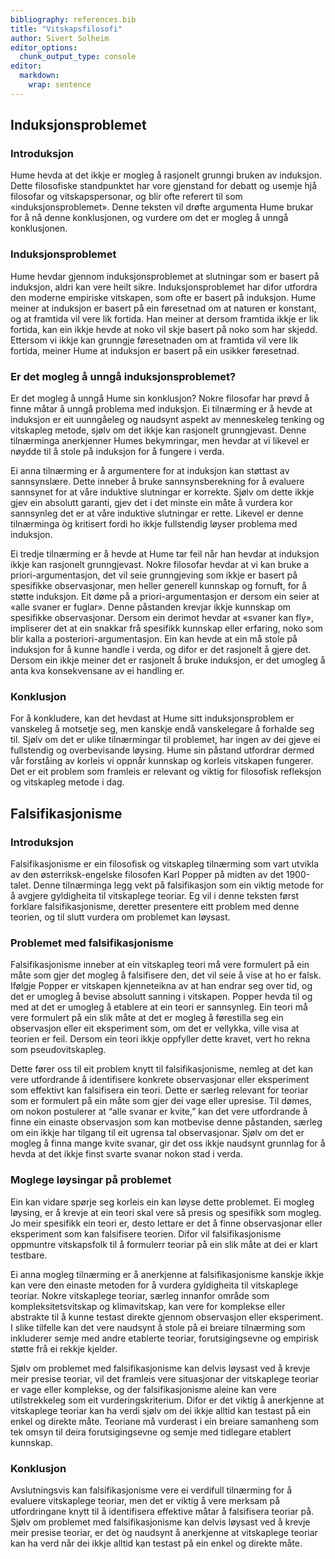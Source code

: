 ```yaml
---
bibliography: references.bib
title: "Vitskapsfilosofi"
author: Sivert Solheim
editor_options: 
  chunk_output_type: console
editor: 
  markdown: 
    wrap: sentence
---
```


## Induksjonsproblemet

### Introduksjon

Hume hevda at det ikkje er mogleg å rasjonelt grunngi bruken av induksjon.
Dette filosofiske standpunktet har vore gjenstand for debatt og usemje hjå filosofar og vitskapspersonar, og blir ofte referert til som «induksjonsproblemet».
Denne teksten vil drøfte argumenta Hume brukar for å nå denne konklusjonen, og vurdere om det er mogleg å unngå konklusjonen.

### Induksjonsproblemet

Hume hevdar gjennom induksjonsproblemet at slutningar som er basert på induksjon, aldri kan vere heilt sikre.
Induksjonsproblemet har difor utfordra den moderne empiriske vitskapen, som ofte er basert på induksjon.
Hume meiner at induksjon er basert på ein føresetnad om at naturen er konstant, og at framtida vil vere lik fortida.
Han meiner at dersom framtida ikkje er lik fortida, kan ein ikkje hevde at noko vil skje basert på noko som har skjedd.
Ettersom vi ikkje kan grunngje føresetnaden om at framtida vil vere lik fortida, meiner Hume at induksjon er basert på ein usikker føresetnad.

### Er det mogleg å unngå induksjonsproblemet?

Er det mogleg å unngå Hume sin konklusjon?
Nokre filosofar har prøvd å finne måtar å unngå problema med induksjon.
Ei tilnærming er å hevde at induksjon er eit uunngåeleg og naudsynt aspekt av menneskeleg tenking og vitskapleg metode, sjølv om det ikkje kan rasjonelt grunngjevast.
Denne tilnærminga anerkjenner Humes bekymringar, men hevdar at vi likevel er nøydde til å stole på induksjon for å fungere i verda.

Ei anna tilnærming er å argumentere for at induksjon kan støttast av sannsynslære.
Dette inneber å bruke sannsynsberekning for å evaluere sannsynet for at våre induktive slutningar er korrekte.
Sjølv om dette ikkje gjev ein absolutt garanti, gjev det i det minste ein måte å vurdera kor sannsynleg det er at våre induktive slutningar er rette.
Likevel er denne tilnærminga òg kritisert fordi ho ikkje fullstendig løyser problema med induksjon.

Ei tredje tilnærming er å hevde at Hume tar feil når han hevdar at induksjon ikkje kan rasjonelt grunngjevast.
Nokre filosofar hevdar at vi kan bruke a priori-argumentasjon, det vil seie grunngjeving som ikkje er basert på spesifikke observasjonar, men heller generell kunnskap og fornuft, for å støtte induksjon.
Eit døme på a priori-argumentasjon er dersom ein seier at «alle svaner er fuglar».
Denne påstanden krevjar ikkje kunnskap om spesifikke observasjonar.
Dersom ein derimot hevdar at «svaner kan fly», impliserer det at ein snakkar frå spesifikk kunnskap eller erfaring, noko som blir kalla a posteriori-argumentasjon.
Ein kan hevde at ein må stole på induksjon for å kunne handle i verda, og difor er det rasjonelt å gjere det. Dersom ein ikkje meiner det er rasjonelt å bruke induksjon, er det umogleg å anta kva konsekvensane av ei handling er.

### Konklusjon

For å konkludere, kan det hevdast at Hume sitt induksjonsproblem er vanskeleg å motsetje seg, men kanskje endå vanskelegare å forhalde seg til.
Sjølv om det er ulike tilnærmingar til problemet, har ingen av dei gjeve ei fullstendig og overbevisande løysing.
Hume sin påstand utfordrar dermed vår forståing av korleis vi oppnår kunnskap og korleis vitskapen fungerer.
Det er eit problem som framleis er relevant og viktig for filosofisk refleksjon og vitskapleg metode i dag.

## Falsifikasjonisme

### Introduksjon

Falsifikasjonisme er ein filosofisk og vitskapleg tilnærming som vart utvikla av den østerriksk-engelske filosofen Karl Popper på midten av det 1900-talet.
Denne tilnærminga legg vekt på falsifikasjon som ein viktig metode for å avgjere gyldigheita til vitskaplege teoriar.
Eg vil i denne teksten først forklare falsifikasjonisme, deretter presentere eitt problem med denne teorien, og til slutt vurdera om problemet kan løysast.

### Problemet med falsifikasjonisme

Falsifikasjonisme inneber at ein vitskapleg teori må vere formulert på ein måte som gjer det mogleg å falsifisere den, det vil seie å vise at ho er falsk. Ifølgje Popper er vitskapen kjenneteikna av at han endrar seg over tid, og det er umogleg å bevise absolutt sanning i vitskapen.
Popper hevda til og med at det er umogleg å etablere at ein teori er sannsynleg. Ein teori må vere formulert på ein slik måte at det er mogleg å førestilla seg ein observasjon eller eit eksperiment som, om det er vellykka, ville visa at teorien er feil.
Dersom ein teori ikkje oppfyller dette kravet, vert ho rekna som pseudovitskapleg.

Dette fører oss til eit problem knytt til falsifikasjonisme, nemleg at det kan vere utfordrande å identifisere konkrete observasjonar eller eksperiment som effektivt kan falsifisera ein teori.
Dette er særleg relevant for teoriar som er formulert på ein måte som gjer dei vage eller upresise.
Til dømes, om nokon postulerer at "alle svanar er kvite," kan det vere utfordrande å finne ein einaste observasjon som kan motbevise denne påstanden, særleg om ein ikkje har tilgang til eit ugrensa tal observasjonar.
Sjølv om det er mogleg å finna mange kvite svanar, gir det oss ikkje naudsynt grunnlag for å hevda at det ikkje finst svarte svanar nokon stad i verda.

### Moglege løysingar på problemet

Ein kan vidare spørje seg korleis ein kan løyse dette problemet.
Ei mogleg løysing, er å krevje at ein teori skal vere så presis og spesifikk som mogleg.
Jo meir spesifikk ein teori er, desto lettare er det å finne observasjonar eller eksperiment som kan falsifisere teorien.
Difor vil falsifikasjonisme oppmuntre vitskapsfolk til å formulerr teoriar på ein slik måte at dei er klart testbare.

Ei anna mogleg tilnærming er å anerkjenne at falsifikasjonisme kanskje ikkje kan vere den einaste metoden for å vurdera gyldigheita til vitskaplege teoriar.
Nokre vitskaplege teoriar, særleg innanfor område som kompleksitetsvitskap og klimavitskap, kan vere for komplekse eller abstrakte til å kunne testast direkte gjennom observasjon eller eksperiment.
I slike tilfelle kan det vere naudsynt å stole på ei breiare tilnærming som inkluderer semje med andre etablerte teoriar, forutsigingsevne og empirisk støtte frå ei rekkje kjelder.

Sjølv om problemet med falsifikasjonisme kan delvis løysast ved å krevje meir presise teoriar, vil det framleis vere situasjonar der vitskaplege teoriar er vage eller komplekse, og der falsifikasjonisme aleine kan vere utilstrekkeleg som eit vurderingskriterium.
Difor er det viktig å anerkjenne at vitskaplege teoriar kan ha verdi sjølv om dei ikkje alltid kan testast på ein enkel og direkte måte.
Teoriane må vurderast i ein breiare samanheng som tek omsyn til deira forutsigingsevne og semje med tidlegare etablert kunnskap.

### Konklusjon

Avslutningsvis kan falsifikasjonisme vere ei verdifull tilnærming for å evaluere vitskaplege teoriar, men det er viktig å vere merksam på utfordringane knytt til å identifisera effektive måtar å falsifisera teoriar på.
Sjølv om problemet med falsifikasjonisme kan delvis løysast ved å krevje meir presise teoriar, er det òg naudsynt å anerkjenne at vitskaplege teoriar kan ha verd når dei ikkje alltid kan testast på ein enkel og direkte måte.